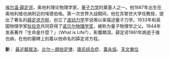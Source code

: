 [[埃尔温·薛定谔]]，奥地利理论物理学家，[[量子力学]]的奠基人之一。他1887年出生在奥地利维也纳附近的埃德伯格。第一次世界大战期间，他在苏黎世大学任教授，提出了著名的[[薛定谔方程]]，创立了[[波动力学]]学说用以来描述量子力学。1933年和英国物理学家[[狄拉克]]共同获得了[[诺贝尔物理学奖]]，被称为量子物理学之父。1944年发表著作「生命是什麼？」（What is Life?），影響頗深。薛定谔1961年病逝于维也纳，在他的墓碑上刻着以他命名的薛定谔方程。

'''新'''： [[最近鄰居法]]、[[比尔－朗伯定律]]、[[唐氏综合症]]、[[葉永烜]]、[[天文單位]]
